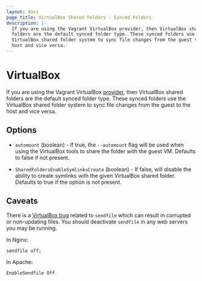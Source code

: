 ```yaml
---
layout: docs
page_title: VirtualBox Shared Folders - Synced Folders
description: |-
  If you are using the Vagrant VirtualBox provider, then VirtualBox shared
  folders are the default synced folder type. These synced folders use the
  VirtualBox shared folder system to sync file changes from the guest to the
  host and vice versa.
---
```


# VirtualBox

If you are using the Vagrant VirtualBox [provider](/vagrant/docs/providers/), then
VirtualBox shared folders are the default synced folder type. These synced
folders use the VirtualBox shared folder system to sync file changes from
the guest to the host and vice versa.

## Options

- `automount` (boolean) - If true, the `--automount` flag will be used when
  using the VirtualBox tools to share the folder with the guest VM. Defaults to false
  if not present.

- `SharedFoldersEnableSymlinksCreate` (boolean) - If false, will disable the
  ability to create symlinks with the given VirtualBox shared folder. Defaults to
  true if the option is not present.

## Caveats

There is a [VirtualBox bug][sendfile bug] related to `sendfile` which can result
in corrupted or non-updating files. You should deactivate `sendfile` in any
web servers you may be running.

In Nginx:

    sendfile off;

In Apache:

    EnableSendfile Off

[sendfile bug]: https://github.com/hashicorp/vagrant/issues/351#issuecomment-1339640
